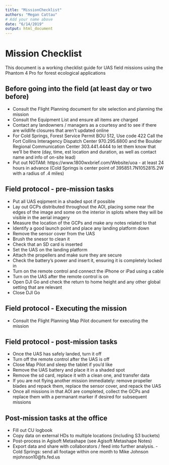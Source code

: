 ```yaml
---
title: "MissionChecklist"
authors: "Megan Cattau"
# Add your name above
date: "6/14/2019"
output: html_document
---
```



# Mission Checklist

This document is a working checklist guide for UAS field missions using the Phantom 4 Pro for forest ecological applications


## Before going into the field (at least day or two before)
- Consult the Flight Planning document for site selection and planning the mission
- Consult the Equipment List and ensure all items are charged
- Contact any landowners / managers as a courtesy and to see if there are wildlife closures that aren’t updated online
- For Cold Springs, Forest Service Permit BOU 512, Use code 422 
Call the Fort Collins Interagency Dispatch Center 970.295.6800 and the Boulder Regional Communication Center 303.441.4444 to let them know that we'll be there (day, time, est location and duration, as well as contact name and info of on-site lead)
- Put out NOTAM: https://www.1800wxbrief.com/Website/uoa - at least 24 hours in advance (Cold Springs is center point of 395851.7N1052815.2W with a radius of .4 miles)

## Field protocol - pre-mission tasks
- Put all UAS eqipment in a shaded spot if possible
- Lay out GCPs distributed throughout the AOI, placing some near the edges of the image and some on the interior in splots where they will be visible in the aerial imagery
- Measure the location of the GCPs and make any notes related to that
- Identify a good launch point and place any landing platform down
- Remove the sensor cover from the UAS
- Brush the snesor to clean it
- Check that an SD card is inserted
- Set the UAS on the landing platform
- Attach the propellers and make sure they are secure
- Check the battery's power and insert it, ensuring it is completely locked in
- Turn on the remote control and connect the iPhone or iPad using a cable
- Turn on the UAS after the remote control is on
- Open DJI Go and check the return to home height and any other global setting that are relevant
- Close DJI Go

## Field protocol - Executing the mission
- Consult the Flight Planning Map Pilot document for executing the mission

## Field protocol - post-mission tasks
- Once the UAS has safely landed, turn it off
- Turn off the remote control after the UAS is off
- Close Map Pilot and sleep the tablet if you'd like
- Remove the UAS battery and place it in a shaded spot
- Remove the sd card, replace it with a clean one, and transfer data
- If you are not flying another mission immediately: remove propeller blades and repack them, replace the sensor cover, and repack the UAS
- Once all missions in that AOI are completed, collect the GCPs and replace them with a permanant marker if desired for subsequent missions

## Post-mission tasks at the office
- Fill out CU logbook
- Copy data on external HDs to multiple locations (including S3 buckets)
- Post-process in Agisoft Metashape (see Agisoft Metashape Notes)
- Export data and share with collaborators / feed into further analysis. - Cold Springs: send all footage within one month to Mike Johnson mjohnson10@fs.fed.us

